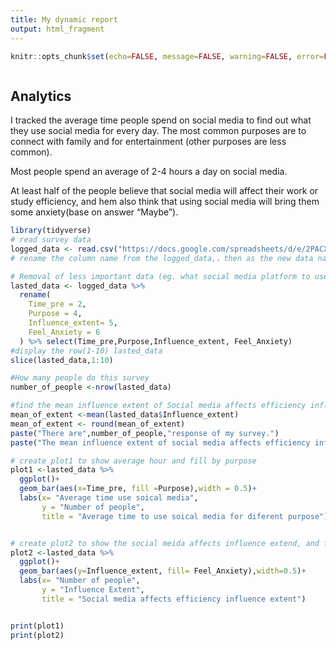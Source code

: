 ```yaml
---
title: My dynamic report
output: html_fragment
---
```


```r
knitr::opts_chunk$set(echo=FALSE, message=FALSE, warning=FALSE, error=FALSE)

```

```css

```

## Analytics


I tracked the average time people spend on social media to find out what they use social media for every day. The most common purposes are to connect with family and for entertainment (other purposes are less common).

Most people spend an average of 2-4 hours a day on social media.

At least half of the people believe that social media will affect their work or study efficiency, and hem also think that using social media will bring them some anxiety(base on answer "Maybe").


```r
library(tidyverse)
# read survey data 
logged_data <- read.csv("https://docs.google.com/spreadsheets/d/e/2PACX-1vTRuypbm1M7F0p_TK4NNSgGOc8DIQepCtZXYoUTb5G3SdFiU9iEQ95H5D1y6zFxd7Y8Et_h99VUCeCT/pub?output=csv")
# rename the column name from the logged_data,，then as the new data name is lasted_data

# Removal of less important data (eg. what social media platform to use)
lasted_data <- logged_data %>%
  rename(
    Time_pre = 2,
    Purpose = 4,
    Influence_extent= 5,
    Feel_Anxiety = 6
  ) %>% select(Time_pre,Purpose,Influence_extent, Feel_Anxiety)
#display the row(1-10) lasted_data
slice(lasted_data,1:10)

#How many people do this survey
number_of_people <-nrow(lasted_data)

#find the mean influence extent of Social media affects efficiency influence extent
mean_of_extent <-mean(lasted_data$Influence_extent)
mean_of_extent <- round(mean_of_extent)
paste("There are",number_of_people,"response of my survey.")
paste("The mean influence extent of social media affects efficiency influenc extent is ",mean_of_extent)

```


```r


# create plot1 to show average hour and fill by purpose
plot1 <-lasted_data %>%
  ggplot()+
  geom_bar(aes(x=Time_pre, fill =Purpose),width = 0.5)+
  labs(x= "Average time use soical media",
       y = "Number of people",
       title = "Average time to use soical media for diferent purpose")


# create plot2 to show the social meida affects influence extend, and fill by Feel_Anxiety
plot2 <-lasted_data %>%
  ggplot()+
  geom_bar(aes(y=Influence_extent, fill= Feel_Anxiety),width=0.5)+
  labs(x= "Number of people",
       y = "Influence Extent",
       title = "Social media affects efficiency influence extent")


print(plot1)
print(plot2)

```


